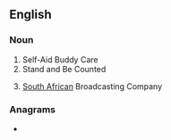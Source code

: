==English==

===Noun===
{{en-noun|-}}
# Self-Aid Buddy Care
# Stand and Be Counted
#{{lb|en|South Africa}} [[South Africa]]n Broadcasting Company

===Anagrams===
* {{anagrams|en|ABCS|ABCs|B. A. Sc.|B.A.Sc.|BACS|BASc|SCBA|bacs|cabs|scab}}